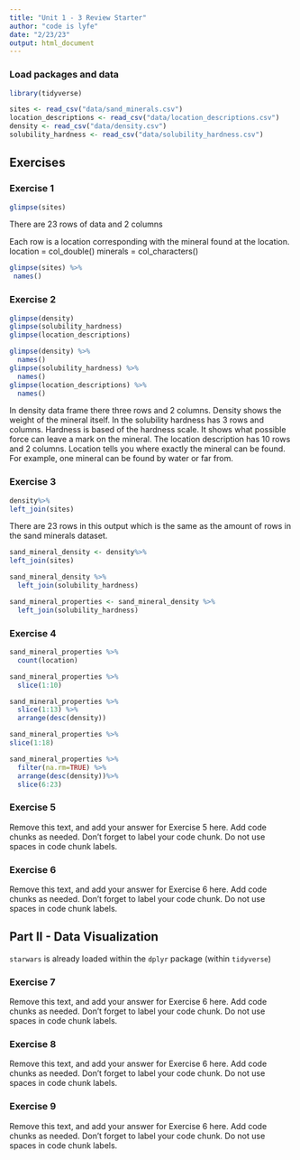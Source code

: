 ```yaml
---
title: "Unit 1 - 3 Review Starter"
author: "code is lyfe"
date: "2/23/23"
output: html_document
---
```


### Load packages and data

```r
library(tidyverse) 
```

```r
sites <- read_csv("data/sand_minerals.csv")
location_descriptions <- read_csv("data/location_descriptions.csv")
density <- read_csv("data/density.csv")
solubility_hardness <- read_csv("data/solubility_hardness.csv")
```

## Exercises

### Exercise 1

```r
glimpse(sites)

```
There are 23 rows of data and 2 columns 

Each row is a location corresponding with the mineral found at the location. location = col_double()
minerals = col_characters()

```r
glimpse(sites) %>%
 names()
```


### Exercise 2

```r
glimpse(density)
glimpse(solubility_hardness)
glimpse(location_descriptions)

```
```r
glimpse(density) %>% 
  names()
glimpse(solubility_hardness) %>% 
  names()
glimpse(location_descriptions) %>%
  names()

```

In density data frame there three rows and 2 columns. Density shows the weight of the mineral itself. In the solubility hardness has 3 rows and columns. Hardness is based of the hardness scale. It shows what possible force can leave a mark on the mineral. The location description has 10 rows and 2 columns. Location tells you where exactly the mineral can be found. For example, one mineral can be found by water or far from.


### Exercise 3

```r

density%>%
left_join(sites)

```

There are 23 rows in this output which is the same as the amount of rows in the sand minerals dataset. 

```r
sand_mineral_density <- density%>%
left_join(sites)
```

```r
sand_mineral_density %>%
  left_join(solubility_hardness)

```

```r
sand_mineral_properties <- sand_mineral_density %>%
  left_join(solubility_hardness)
```

### Exercise 4
```r
sand_mineral_properties %>% 
  count(location)
```
```r
sand_mineral_properties %>% 
  slice(1:10)
```
```r
sand_mineral_properties %>% 
  slice(1:13) %>% 
  arrange(desc(density))

```
```r
sand_mineral_properties %>% 
slice(1:18) 

```
```r
sand_mineral_properties %>% 
  filter(na.rm=TRUE) %>% 
  arrange(desc(density))%>%
  slice(6:23)

```


### Exercise 5

Remove this text, and add your answer for Exercise 5 here.
Add code chunks as needed.
Don't forget to label your code chunk.
Do not use spaces in code chunk labels.

### Exercise 6

Remove this text, and add your answer for Exercise 6 here.
Add code chunks as needed.
Don't forget to label your code chunk.
Do not use spaces in code chunk labels.

## Part II - Data Visualization

`starwars` is already loaded within the `dplyr` package (within `tidyverse`)

### Exercise 7

Remove this text, and add your answer for Exercise 6 here.
Add code chunks as needed.
Don't forget to label your code chunk.
Do not use spaces in code chunk labels.

### Exercise 8

Remove this text, and add your answer for Exercise 6 here.
Add code chunks as needed.
Don't forget to label your code chunk.
Do not use spaces in code chunk labels.

### Exercise 9

Remove this text, and add your answer for Exercise 6 here.
Add code chunks as needed.
Don't forget to label your code chunk.
Do not use spaces in code chunk labels.
